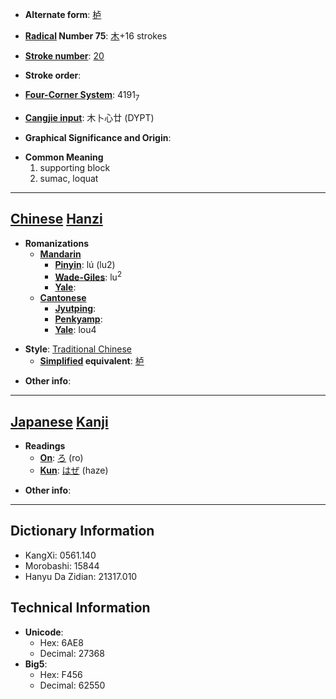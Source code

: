 * '''Alternate form''': [[栌]]

* '''[[Wiktionary:Chinese radical index| Radical]] Number 75''': [[Wiktionary:Chinese radical index 木|木]]+16 strokes

* '''[[Wiktionary:Chinese total strokes index|Stroke number]]''': [[Wiktionary:Chinese total strokes index 20|20]]

* '''Stroke order''': 

* '''[[Wiktionary:Chinese four corner index|Four-Corner System]]''': 4191<sub>7</sub>

* '''[[Wiktionary:Chinese Cangjie index|Cangjie input]]''': 木卜心廿 (DYPT)

* '''Graphical Significance and Origin''': 

* '''Common Meaning'''
*#supporting block
*# sumac, loquat


----

== [[Chinese]] [[Hanzi]] ==

* '''Romanizations'''
** '''[[Mandarin]]'''
*** '''[[Pinyin]]''': lú (lu2)
*** '''[[Wade-Giles]]''': lu<sup>2</sup>
*** '''[[Yale]]''': 
** '''[[Cantonese]]'''
*** '''[[Jyutping]]''':
*** '''[[Penkyamp]]''': 
*** '''[[Yale]]''': lou4

* '''Style''': [[Traditional Chinese]] 
** '''[[Simplified Chinese|Simplified]] equivalent''': [[栌]]

* '''Other info''': 

----

== [[Japanese]] [[Kanji]] ==

* '''Readings'''
** '''[[On]]''': [[ろ]] (ro)
** '''[[Kun]]''': [[はぜ]] (haze)

* '''Other info''':  

----

== Dictionary Information ==

* KangXi: 0561.140
* Morobashi: 15844
* Hanyu Da Zidian: 21317.010

== Technical Information ==

* '''Unicode''':
** Hex: 6AE8
** Decimal: 27368
* '''Big5''':
** Hex: F456
** Decimal: 62550